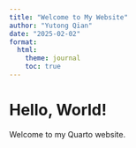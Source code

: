 ```yaml
---
title: "Welcome to My Website"
author: "Yutong Qian"
date: "2025-02-02"
format:
  html:
    theme: journal
    toc: true
---
```

# Hello, World!  
Welcome to my Quarto website.  
